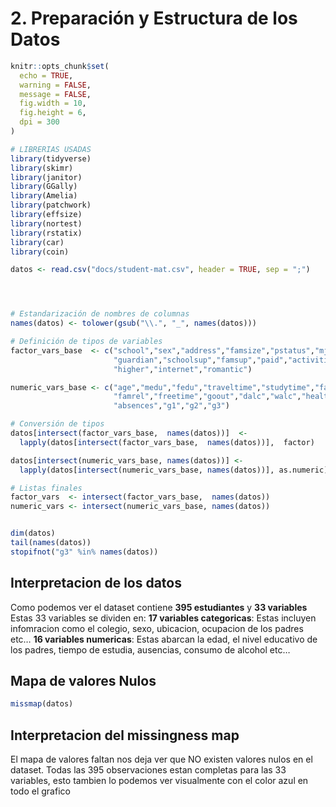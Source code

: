 # 2. Preparación y Estructura de los Datos
```r
knitr::opts_chunk$set(
  echo = TRUE, 
  warning = FALSE, 
  message = FALSE,
  fig.width = 10,
  fig.height = 6,
  dpi = 300
)
```

```r
# LIBRERIAS USADAS 
library(tidyverse)
library(skimr)
library(janitor)
library(GGally)
library(Amelia)
library(patchwork)
library(effsize)
library(nortest)
library(rstatix)
library(car)
library(coin)
```

```r


datos <- read.csv("docs/student-mat.csv", header = TRUE, sep = ";")




# Estandarización de nombres de columnas
names(datos) <- tolower(gsub("\\.", "_", names(datos)))

# Definición de tipos de variables
factor_vars_base  <- c("school","sex","address","famsize","pstatus","mjob","fjob","reason",
                       "guardian","schoolsup","famsup","paid","activities","nursery",
                       "higher","internet","romantic")

numeric_vars_base <- c("age","medu","fedu","traveltime","studytime","failures",
                       "famrel","freetime","goout","dalc","walc","health",
                       "absences","g1","g2","g3")

# Conversión de tipos 
datos[intersect(factor_vars_base,  names(datos))]  <- 
  lapply(datos[intersect(factor_vars_base,  names(datos))],  factor)

datos[intersect(numeric_vars_base, names(datos))] <- 
  lapply(datos[intersect(numeric_vars_base, names(datos))], as.numeric)

# Listas finales
factor_vars  <- intersect(factor_vars_base,  names(datos))
numeric_vars <- intersect(numeric_vars_base, names(datos))


dim(datos)               
tail(names(datos))       
stopifnot("g3" %in% names(datos))


```

## Interpretacion de los datos
Como podemos ver el dataset contiene **395 estudiantes** y **33 variables**
Estas 33 variables se dividen en:
**17 variables categoricas**: Estas incluyen infomracion como el colegio, sexo, ubicacion, ocupacion de los padres etc...
**16 variables numericas**: Estas abarcan la edad, el nivel educativo de los padres, tiempo de estudia, ausencias, consumo de alcohol etc...

## Mapa de valores Nulos

```r

missmap(datos)


```

## Interpretacion del missingness map

El mapa de valores faltan nos deja ver que NO existen valores nulos en el dataset. Todas las 395 observaciones estan completas para las 33 variables, esto tambien lo podemos ver visualmente con el color azul en todo el grafico


